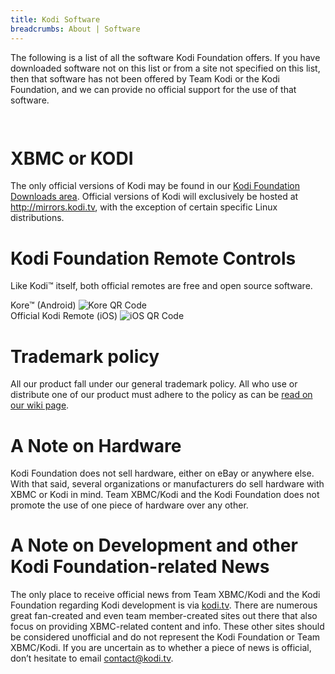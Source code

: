```yaml
---
title: Kodi Software
breadcrumbs: About | Software
---
```



The following is a list of all the software Kodi Foundation offers. If you have downloaded software not on this list or from a site not specified on this list, then that software has not been offered by Team Kodi or the Kodi Foundation, and we can provide no official support for the use of that software.

<div style="width: 80%; margin-left: 10%; margin-right: 10%; padding-bottom: 15px">
  <img alt="" src="/images/software--devices.jpg" />
</div>


# XBMC or KODI

The only official versions of Kodi may be found in our [Kodi Foundation Downloads area](/download). Official versions of Kodi will exclusively be hosted at <http://mirrors.kodi.tv>, with the exception of certain specific Linux distributions.

# Kodi Foundation Remote Controls

Like Kodi™ itself, both official remotes are free and open source software.

<div className="flex justify-start">
  <div>
        <span>Kore™ (Android)</span>
        <img className="w-200 h-200" alt="Kore QR Code" src="/images/kore-qr.png" />
  </div>
  <div>
        <span>Official Kodi Remote (iOS)</span>
        <img className="w-200 h-200" alt="iOS QR Code" src="/images/ios-qr.png" />
  </div>
</div>

# Trademark policy

All our product fall under our general trademark policy. All who use or distribute one of our product must adhere to the policy as can be [read on our wiki page](http://kodi.wiki/view/Official:Trademark_Policy).

# A Note on Hardware

Kodi Foundation does not sell hardware, either on eBay or anywhere else. With that said, several organizations or manufacturers do sell hardware with XBMC or Kodi in mind. Team XBMC/Kodi and the Kodi Foundation does not promote the use of one piece of hardware over any other.

# A Note on Development and other Kodi Foundation-related News

The only place to receive official news from Team XBMC/Kodi and the Kodi Foundation regarding Kodi development is via [kodi.tv](/). There are numerous great fan-created and even team member-created sites out there that also focus on providing XBMC-related content and info. These other sites should be considered unofficial and do not represent the Kodi Foundation or Team XBMC/Kodi. If you are uncertain as to whether a piece of news is official, don’t hesitate to email [contact@kodi.tv](mailto:contact@kodi.tv).
